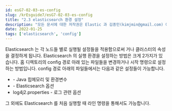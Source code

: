 ```yaml
---
id: esG7-02-03-es-config
slug: /krEsguide7/esG7-02-03-es-config
title: "2.3 elasticsearch 환경 설정"
description: "모든 문서에 대한 저작권은 Elastic 과 김종민(kimjmin@gmail.com) 에게 있으며 허가되지 않은 무단 복제나 배포 및 출판을 금지합니다. 본 문서의 내용 및 포함된 자료를 인용하고자 하는 경우 출처를 명시하고 게재된 주소를 김종민(kimjmin@gmail.com)에게 알려주시기 바랍니다."
date: 2022-01-25
tags: ['elasticsearch', 'config']
---
```


Elasticsearch 는 각 노드들 별로 실행될 설정들을 적용함으로써 <DocLink id="esG7-02-03-03-node-config" text="노드들의 역할을 나누"/>거나 클러스터의 속성을 결정하게 됩니다. Elasticsearch 의 실행 환경을 설정하는 방법은 크게 2가지가 있습니다. 홈 디렉토리의 config 경로 아래 있는 파일들을 변경하거나 시작 명령으로 설정하는 방법입니다. config 경로 아래의 파일들에서는 다음과 같은 설정들이 가능합니다.

* <DocLink id="esG7-02-03-01-jvm" text="jvm.options"/> - Java 힙메모리 및 환경변수
* <DocLink id="esG7-02-03-02-es-yml" text="elasticsearch.yml"/> - Elasticsearch 옵션
* log4j2.properties - 로그 관련 옵션

그 외에도 Elasticsearch 를 처음 실행할 때 <DocLink id="esG7-02-03-04-cmd" text="-E 커맨드"/> 라인 명령을 통해서도 가능합니다.
